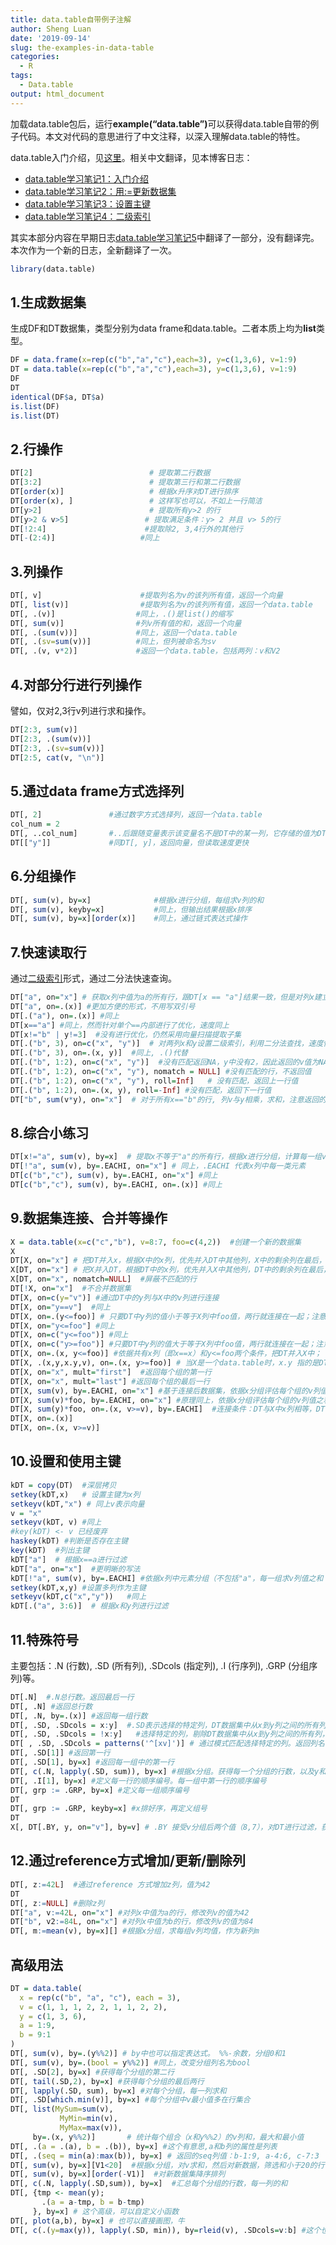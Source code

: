 ```yaml
---
title: data.table自带例子注解
author: Sheng Luan
date: '2019-09-14'
slug: the-examples-in-data-table
categories:
  - R
tags:
  - Data.table
output: html_document
---
```


加载data.table包后，运行**example("data.table")**可以获得data.table自带的例子代码。本文对代码的意思进行了中文注释，以深入理解data.table的特性。

data.table入门介绍，见[这里](https://cloud.r-project.org/web/packages/data.table/vignettes/datatable-intro.html)。相关中文翻译，见本博客日志：

* [data.table学习笔记1：入门介绍](https://luansheng.netlify.com/2017/07/03/data-table-note-1/)
* [data.table学习笔记2：用:=更新数据集](https://luansheng.netlify.com/2017/07/07/data-table-note-2/)
* [data.table学习笔记3：设置主键](https://luansheng.netlify.com/2017/07/12/data-table-note-3/)
* [data.table学习笔记4：二级索引](https://luansheng.netlify.com/2017/07/13/data-table-note-4/)

其实本部分内容在早期日志[data.table学习笔记5](https://luansheng.netlify.com/2017/09/03/data-table-note-5/)中翻译了一部分，没有翻译完。本次作为一个新的日志，全新翻译了一次。

```r
library(data.table)
```

## 1.生成数据集
生成DF和DT数据集，类型分别为data frame和data.table。二者本质上均为**list**类型。
```r
DF = data.frame(x=rep(c("b","a","c"),each=3), y=c(1,3,6), v=1:9)
DT = data.table(x=rep(c("b","a","c"),each=3), y=c(1,3,6), v=1:9)
DF
DT
identical(DF$a, DT$a) 
is.list(DF)
is.list(DT)
```
## 2.行操作
```r
DT[2]                          # 提取第二行数据
DT[3:2]                        # 提取第三行和第二行数据
DT[order(x)]                   # 根据x升序对DT进行排序
DT[order(x), ]                 # 这样写也可以，不如上一行简洁
DT[y>2]                        # 提取所有y>2 的行
DT[y>2 & v>5]                 # 提取满足条件：y> 2 并且 v> 5的行
DT[!2:4]                      #提取除2, 3,4行外的其他行
DT[-(2:4)]                   #同上
```

## 3.列操作
```r
DT[, v]                      #提取列名为v的该列所有值，返回一个向量
DT[, list(v)]                #提取列名为v的该列所有值，返回一个data.table
DT[, .(v)]                  #同上，.()是list()的缩写
DT[, sum(v)]                #列v所有值的和，返回一个向量
DT[, .(sum(v))]             #同上，返回一个data.table
DT[, .(sv=sum(v))]          #同上，但列被命名为sv
DT[, .(v, v*2)]             #返回一个data.table，包括两列：v和V2
```

## 4.对部分行进行列操作
譬如，仅对2,3行v列进行求和操作。
```r
DT[2:3, sum(v)]
DT[2:3, .(sum(v))]
DT[2:3, .(sv=sum(v))] 
DT[2:5, cat(v, "\n")]
```

## 5.通过data frame方式选择列
```r
DT[, 2]               #通过数字方式选择列，返回一个data.table
col_num = 2
DT[, ..col_num]       #..后跟随变量表示该变量名不是DT中的某一列，它存储的值为DT中的列名。
DT[["y"]]             #同DT[, y]，返回向量，但读取速度更快
```
## 6.分组操作
```r
DT[, sum(v), by=x]              #根据x进行分组，每组求v列的和
DT[, sum(v), keyby=x]           #同上，但输出结果根据x排序
DT[, sum(v), by=x][order(x)]    #同上，通过链式表达式操作
```

## 7.快速读取行
通过[二级索引](https://luansheng.netlify.com/2017/07/13/data-table-note-4/)形式，通过二分法快速查询。
```r
DT["a", on="x"] # 获取x列中值为a的所有行，跟DT[x == "a"]结果一致，但是对列x建立主键，二分法搜索，更快
DT["a", on=.(x)] #更加方便的形式，不用写双引号
DT[.("a"), on=.(x)] #同上
DT[x=="a"] #同上，然而针对单个==内部进行了优化，速度同上
DT[x!="b" | y!=3]  #没有进行优化，仍然采用向量扫描提取子集
DT[.("b", 3), on=c("x", "y")]  # 对两列x和y设置二级索引，利用二分法查找，速度快
DT[.("b", 3), on=.(x, y)]  #同上, .()代替
DT[.("b", 1:2), on=c("x", "y")]  #没有匹配返回NA，y中没有2，因此返回的v值为NA
DT[.("b", 1:2), on=c("x", "y"), nomatch = NULL] #没有匹配的行，不返回值
DT[.("b", 1:2), on=c("x", "y"), roll=Inf]   # 没有匹配，返回上一行值
DT[.("b", 1:2), on=.(x, y), roll=-Inf] #没有匹配，返回下一行值
DT["b", sum(v*y), on="x"]  # 对于所有x=="b"的行, 列v与y相乘，求和，注意返回的是向量
```

## 8.综合小练习
```r
DT[x!="a", sum(v), by=x]  # 提取x不等于"a"的所有行，根据x进行分组，计算每一组v列数值之和
DT[!"a", sum(v), by=.EACHI, on="x"] # 同上，.EACHI 代表x列中每一类元素
DT[c("b","c"), sum(v), by=.EACHI, on="x"] #同上
DT[c("b","c"), sum(v), by=.EACHI, on=.(x)] #同上

```

## 9.数据集连接、合并等操作
```r
X = data.table(x=c("c","b"), v=8:7, foo=c(4,2))  #创建一个新的数据集
X
DT[X, on="x"] # 把DT并入x，根据X中的x列，优先并入DT中其他列，X中的剩余列在最后，如果有跟DT重复的列名，加i.作为前缀；加i指明了这一列来自X
X[DT, on="x"] # 把X并入DT，根据DT中的x列，优先并入X中其他列，DT中的剩余列在最后，如果有跟X重复的列名，加i.作为前缀；加i指明了这一列来自DT，不匹配的用NA填充
X[DT, on="x", nomatch=NULL]  #屏蔽不匹配的行
DT[!X, on="x"]  #不合并数据集
DT[X, on=c(y="v")] #通过DT中的y列与X中的v列进行连接
DT[X, on="y==v"]  #同上
DT[X, on=.(y<=foo)] # 只要DT中y列的值小于等于X列中foo值，两行就连接在一起；注意再返回的结果，y列实际是X中foo列的值
DT[X, on="y<=foo"] #同上
DT[X, on=c("y<=foo")] #同上
DT[X, on=c("y>=foo")] #只要DT中y列的值大于等于X列中foo值，两行就连接在一起；注意再返回的结果，y列实际是X中foo列的值
DT[X, on=.(x, y<=foo)] #依据共有x列（即x==x）和y<=foo两个条件，把DT并入X中；
DT[X, .(x,y,x.y,v), on=.(x, y>=foo)] # 当X是一个data.table时，x.y 指的是DT中的y；i.x值得时X中的x
DT[X, on="x", mult="first"]  #返回每个组的第一行
DT[X, on="x", mult="last"] #返回每个组的最后一行
DT[X, sum(v), by=.EACHI, on="x"] #基于连接后数据集，依据x分组评估每个组的v列值之和
DT[X, sum(v)*foo, by=.EACHI, on="x"] #原理同上，依据x分组评估每个组的v列值之和与foo之积
DT[X, sum(y)*foo, on=.(x, v>=v), by=.EACHI]  #连接条件：DT与X中x列相等，DT中v列大于X中v列
DT[X, on=.(x)] 
DT[X, on=.(x, v>=v)]
```

## 10.设置和使用主键
```r
kDT = copy(DT)  #深层拷贝
setkey(kDT,x)   # 设置主键为x列
setkeyv(kDT,"x") # 同上v表示向量
v = "x"
setkeyv(kDT, v) #同上
#key(kDT) <- v 已经废弃
haskey(kDT) #判断是否存在主键
key(kDT)  #列出主键
kDT["a"]  # 根据x==a进行过滤
kDT["a", on="x"]  #更明晰的写法
kDT[!"a", sum(v), by=.EACHI] #依据x列中元素分组（不包括"a"，每一组求v列值之和
setkey(kDT,x,y) #设置多列作为主键
setkeyv(kDT,c("x","y"))   #同上
kDT[.("a", 3:6)]  # 根据x和y列进行过滤
```

## 11.特殊符号
主要包括：.N (行数), .SD (所有列), .SDcols (指定列), .I (行序列), .GRP (分组序列)等。
```r
DT[.N]  #.N总行数。返回最后一行
DT[, .N] #返回总行数
DT[, .N, by=.(x)] #返回每一组行数
DT[, .SD, .SDcols = x:y]  #.SD表示选择的特定列，DT数据集中从x到y列之间的所有列，包括x和y
DT[, .SD, .SDcols = !x:y]   #选择特定的列，剔除DT数据集中从x到y列之间的所有列，包括x和y
DT[ , .SD, .SDcols = patterns('^[xv]')] # 通过模式匹配选择特定的列。返回列名中包括x或者v的数据集。可以模式匹配是个好东西！
DT[, .SD[1]] #返回第一行
DT[, .SD[1], by=x] #返回每一组中的第一行
DT[, c(.N, lapply(.SD, sum)), by=x] #根据x分组。获得每一个分组的行数，以及y和v列之和
DT[, .I[1], by=x] #定义每一行的顺序编号。每一组中第一行的顺序编号
DT[, grp := .GRP, by=x] #定义每一组顺序编号
DT
DT[, grp := .GRP, keyby=x] #x排好序，再定义组号
DT
X[, DT[.BY, y, on="v"], by=v] # .BY 接受v分组后两个值（8,7），对DT进行过滤，获取y值。返回一个data.table，其中v来自X，V1来自DT中的y。

```

## 12.通过reference方式增加/更新/删除列
```r
DT[, z:=42L]  #通过reference 方式增加z列，值为42
DT
DT[, z:=NULL] #删除z列
DT["a", v:=42L, on="x"] #对列x中值为a的行，修改列v的值为42
DT["b", v2:=84L, on="x"] #对列x中值为b的行，修改列v的值为84
DT[, m:=mean(v), by=x][] #根据x分组，求每组v列均值，作为新列m
```

## 高级用法

```r
DT = data.table(
  x = rep(c("b", "a", "c"), each = 3),
  v = c(1, 1, 1, 2, 2, 1, 1, 2, 2),
  y = c(1, 3, 6),
  a = 1:9,
  b = 9:1
)
DT[, sum(v), by=.(y%%2)] # by中也可以指定表达式。 %%-余数，分组0和1
DT[, sum(v), by=.(bool = y%%2)] #同上，改变分组列名为bool
DT[, .SD[2], by=x] #获得每个分组的第二行
DT[, tail(.SD,2), by=x] #获得每个分组的最后两行
DT[, lapply(.SD, sum), by=x] #对每个分组，每一列求和
DT[, .SD[which.min(v)], by=x] #每个分组中v最小值多在行集合
DT[, list(MySum=sum(v),
           MyMin=min(v),
           MyMax=max(v)),
     by=.(x, y%%2)]       # 统计每个组合（x和y%%2）的v列和，最大和最小值
DT[, .(a = .(a), b = .(b)), by=x] #这个有意思,a和b列的属性是列表
DT[, .(seq = min(a):max(b)), by=x] # 返回的seq列值：b-1:9, a-4:6, c-7:3
DT[, sum(v), by=x][V1<20]  #根据x分组，对v求和，然后对新数据，筛选和小于20的行
DT[, sum(v), by=x][order(-V1)]  #对新数据集降序排列
DT[, c(.N, lapply(.SD,sum)), by=x]  #汇总每个分组的行数，每一列的和
DT[, {tmp <- mean(y);
       .(a = a-tmp, b = b-tmp)
     }, by=x] # 这个高级，可以自定义小函数
DT[, plot(a,b), by=x] # 也可以直接画图，牛
DT[, c(.(y=max(y)), lapply(.SD, min)), by=rleid(v), .SDcols=v:b] #这个也很复杂 rleid函数功能类似.GRP
```

